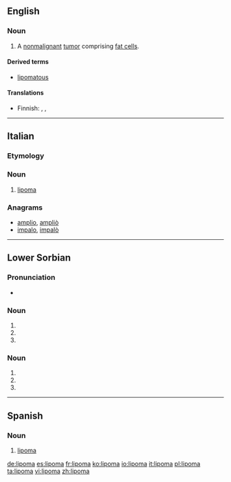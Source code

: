 ==English==
{{wikipedia}}

===Noun===
{{en-noun|s|lipomata}}

# {{context|pathology|lang=en}} A [[nonmalignant]] [[tumor]] comprising [[fat cell]]s.

====Derived terms====
* [[lipomatous]]

====Translations====
{{trans-top|benign tumor}}
* Finnish: {{t|fi|rasvakudoskasvain}}, {{t|fi|lipoma}}, {{t+|fi|lipooma}}
{{trans-mid}}
{{trans-bottom}}

----

==Italian==

===Etymology===
{{confix|lipo|oma|lang=it}}

{{wikipedia|lang=it}}
===Noun===
{{it-noun|m}}

# {{context|oncology|lang=it}} [[#English|lipoma]]

===Anagrams===
* [[amplio#Italian|amplio]], [[ampliò#Italian|ampliò]]
* [[impalo#Italian|impalo]], [[impalò#Italian|impalò]]

----

==Lower Sorbian==

===Pronunciation===
* {{IPA|[ˈlʲipɔma]|lang=dsb}}

===Noun===
{{head|dsb|noun form}}

# {{dsb-inflection of|noun|lipa|dat|d}}
# {{dsb-inflection of|noun|lipa|ins|d}}
# {{dsb-inflection of|noun|lipa|loc|d}}

===Noun===
{{head|dsb|noun form}}

# {{dsb-inflection of|noun|lip|dat|d}}
# {{dsb-inflection of|noun|lip|ins|d}}
# {{dsb-inflection of|noun|lip|loc|d}}

----

==Spanish==
{{wikipedia|lang=es}}

===Noun===
{{es-noun|m}}

# {{context|oncology|lang=es}} [[#English|lipoma]]

[[de:lipoma]]
[[es:lipoma]]
[[fr:lipoma]]
[[ko:lipoma]]
[[io:lipoma]]
[[it:lipoma]]
[[pl:lipoma]]
[[ta:lipoma]]
[[vi:lipoma]]
[[zh:lipoma]]